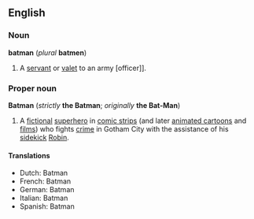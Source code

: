 ==English==
===Noun===
'''batman''' (''plural'' '''batmen''')
#A [[servant]] or [[valet]] to an army [officer]].

===Proper noun===
'''Batman''' (''strictly'' '''the Batman'''; ''originally'' '''the Bat-Man''')

#A [[fictional]] [[superhero]] in [[comic strip]]s (and later [[animated cartoon]]s and [[film]]s) who fights [[crime]] in Gotham City with the assistance of his [[sidekick]] [[Robin]].

====Translations====
*Dutch: Batman
*French: Batman
*German: Batman
*Italian: Batman
*Spanish: Batman